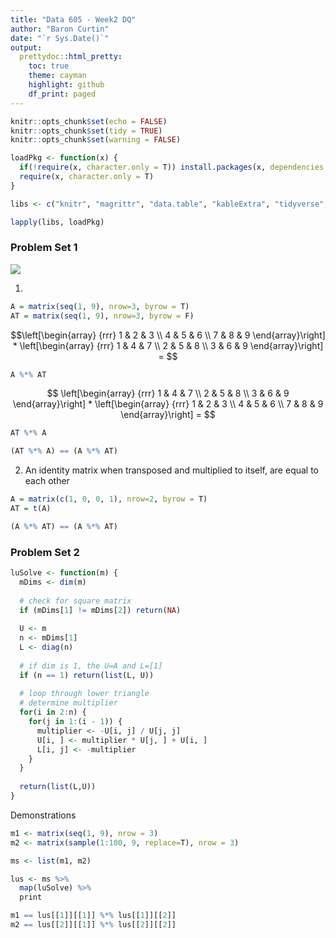 ```yaml
---
title: "Data 605 - Week2 DQ"
author: "Baron Curtin"
date: "`r Sys.Date()`"
output:
  prettydoc::html_pretty:
    toc: true
    theme: cayman
    highlight: github
    df_print: paged
---
```


```r
knitr::opts_chunk$set(echo = FALSE)
knitr::opts_chunk$set(tidy = TRUE)
knitr::opts_chunk$set(warning = FALSE)

loadPkg <- function(x) {
  if(!require(x, character.only = T)) install.packages(x, dependencies = T, repos = "http://cran.us.r-project.org")
  require(x, character.only = T)
}

libs <- c("knitr", "magrittr", "data.table", "kableExtra", "tidyverse", "matlib")

lapply(libs, loadPkg)
```


### Problem Set 1
![](./pics/ps1.png)

1)
```r
A = matrix(seq(1, 9), nrow=3, byrow = T)
AT = matrix(seq(1, 9), nrow=3, byrow = F)
```

$$\left[\begin{array}
{rrr}
1 & 2 & 3 \\
4 & 5 & 6 \\
7 & 8 & 9
\end{array}\right] *
\left[\begin{array}
{rrr}
1 & 4 & 7 \\
2 & 5 & 8 \\
3 & 6 & 9
\end{array}\right] =
$$

```r
A %*% AT
```

$$
\left[\begin{array}
{rrr}
1 & 4 & 7 \\
2 & 5 & 8 \\
3 & 6 & 9
\end{array}\right] *
\left[\begin{array}
{rrr}
1 & 2 & 3 \\
4 & 5 & 6 \\
7 & 8 & 9
\end{array}\right] =
$$

```r
AT %*% A
```

```r
(AT %*% A) == (A %*% AT)
```


2) An identity matrix when transposed and multiplied to itself, are equal to each other
```r
A = matrix(c(1, 0, 0, 1), nrow=2, byrow = T)
AT = t(A)

(A %*% AT) == (A %*% AT)
```

### Problem Set 2
```r
luSolve <- function(m) {
  mDims <- dim(m)
  
  # check for square matrix
  if (mDims[1] != mDims[2]) return(NA)
  
  U <- m
  n <- mDims[1]
  L <- diag(n)
  
  # if dim is 1, the U=A and L=[1]
  if (n == 1) return(list(L, U))
  
  # loop through lower triangle
  # determine multiplier
  for(i in 2:n) {
    for(j in 1:(i - 1)) {
      multiplier <- -U[i, j] / U[j, j]
      U[i, ] <- multiplier * U[j, ] + U[i, ]
      L[i, j] <- -multiplier
    }
  }
  
  return(list(L,U))
}
```

Demonstrations
```r
m1 <- matrix(seq(1, 9), nrow = 3)
m2 <- matrix(sample(1:100, 9, replace=T), nrow = 3)

ms <- list(m1, m2)

lus <- ms %>%
  map(luSolve) %>%
  print

m1 == lus[[1]][[1]] %*% lus[[1]][[2]]
m2 == lus[[2]][[1]] %*% lus[[2]][[2]]
```


